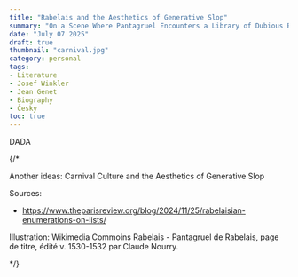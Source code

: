 ```yaml
---
title: "Rabelais and the Aesthetics of Generative Slop"
summary: "On a Scene Where Pantagruel Encounters a Library of Dubious Books..."
date: "July 07 2025"
draft: true
thumbnail: "carnival.jpg"
category: personal
tags:
- Literature
- Josef Winkler
- Jean Genet
- Biography
- Česky
toc: true
---
```

DADA


{/* 


Another ideas:
Carnival Culture and the Aesthetics of Generative Slop

Sources: 
- https://www.theparisreview.org/blog/2024/11/25/rabelaisian-enumerations-on-lists/ 

Illustration: Wikimedia Commoins
Rabelais - Pantagruel de Rabelais, page de titre, édité v. 1530-1532 par Claude Nourry.

*/}

